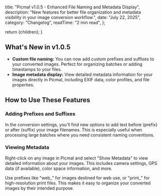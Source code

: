 
  title: "Picmal v1.0.5 - Enhanced File Naming and Metadata Display",
  description:
    "New features for better file organization and metadata visibility in your image conversion workflow.",
  date: "July 22, 2025",
  category: "Changelog",
  readTime: "2 min read",
};

  return <BlogLayout meta={meta}>{children}</BlogLayout>;
}

## What's New in v1.0.5

- **Custom file naming:** You can now add custom prefixes and suffixes to your converted images. Perfect for organizing batches or adding timestamps to your files.
- **Image metadata display:** View detailed metadata information for your images directly in Picmal,
  including EXIF data, color profiles, and file properties.

## How to Use These Features

### Adding Prefixes and Suffixes

In the conversion settings, you'll find new options to add text before (prefix) or after (suffix) your image filenames. This is especially useful when processing large batches where you need consistent naming conventions.

### Viewing Metadata

Right-click on any image in Picmal and select "Show Metadata" to view detailed information about your images. This includes camera settings, GPS data (if available), color space information, and more.

<ProTip>
  Use prefixes like "web_" for images destined for web use, or "print_" for
  high-resolution print files. This makes it easy to organize your converted
  images by their intended purpose.
</ProTip>
